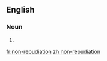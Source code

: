 ==English==

===Noun===
{{en-noun}}

# {{alternative spelling of|nonrepudiation}}

[[fr:non-repudiation]]
[[zh:non-repudiation]]